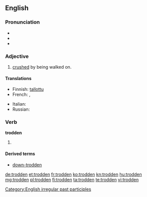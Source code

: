 ==English==

===Pronunciation===
* {{IPA|/ˈtɻɔdən/}}
* {{audio|En-us-trodden.ogg|Audio (US)}}
* {{rhymes|ɒdən}}

===Adjective===
{{en-adj}}

# [[crushed]] by being walked on.

====Translations====
{{trans-top|crushed by being walked on}}
* Finnish: [[tallottu]]
* French: {{t+|fr|piétiné|m}}, {{t+|fr|piétinée|f}}
{{trans-mid}}
* Italian: {{t-|it|calpestato}}
* Russian: {{t-|ru|раздавлен}}
{{trans-bottom}}

===Verb===
'''trodden'''

# {{past participle of|tread}}

====Derived terms====
* [[down-trodden]]

[[Category:English irregular past participles]]

[[de:trodden]]
[[et:trodden]]
[[fr:trodden]]
[[ko:trodden]]
[[kn:trodden]]
[[hu:trodden]]
[[mg:trodden]]
[[pl:trodden]]
[[fi:trodden]]
[[ta:trodden]]
[[te:trodden]]
[[vi:trodden]]